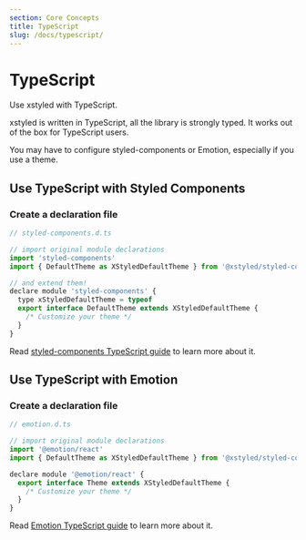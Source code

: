 ```yaml
---
section: Core Concepts
title: TypeScript
slug: /docs/typescript/
---
```


# TypeScript

Use xstyled with TypeScript.

<carbon-ad />

xstyled is written in TypeScript, all the library is strongly typed. It works out of the box for TypeScript users.

You may have to configure styled-components or Emotion, especially if you use a theme.

## Use TypeScript with Styled Components

### Create a declaration file

```js
// styled-components.d.ts

// import original module declarations
import 'styled-components'
import { DefaultTheme as XStyledDefaultTheme } from '@xstyled/styled-components'

// and extend them!
declare module 'styled-components' {
  type xStyledDefaultTheme = typeof
  export interface DefaultTheme extends XStyledDefaultTheme {
    /* Customize your theme */
  }
}
```

Read [styled-components TypeScript guide](https://styled-components.com/docs/api#typescript) to learn more about it.

## Use TypeScript with Emotion

### Create a declaration file

```js
// emotion.d.ts

// import original module declarations
import '@emotion/react'
import { DefaultTheme as XStyledDefaultTheme } from '@xstyled/styled-components'

declare module '@emotion/react' {
  export interface Theme extends XStyledDefaultTheme {
    /* Customize your theme */
  }
}
```

Read [Emotion TypeScript guide](https://emotion.sh/docs/typescript) to learn more about it.
